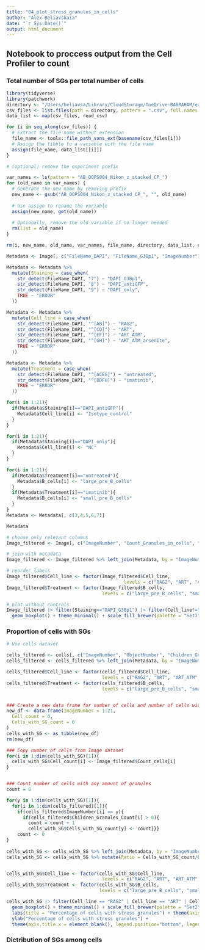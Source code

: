 ```yaml
---
title: "04_plot_stress_granules_in_cells"
author: "Alex Beliavskaia"
date: "`r Sys.Date()`"
output: html_document
---
```


## Notebook to proccess output from the Cell Profiler to count

### Total number of SGs per total number of cells  
```r
library(tidyverse)
library(patchwork)
directory <- "/Users/beliavsa/Library/CloudStorage/OneDrive-BABRAHAM/experiments/OOPS_AB004_confocal/Nikon_A1/CP_output"
csv_files <- list.files(path = directory, pattern = ".csv", full.names = TRUE)
data_list <- map(csv_files, read_csv)

for (i in seq_along(csv_files)) {
  # Extract the file name without extension
  file_name <- tools::file_path_sans_ext(basename(csv_files[i]))
  # Assign the tibble to a variable with the file name
  assign(file_name, data_list[[i]])
}

# (optional) remove the experiment prefix

var_names <- ls(pattern = "AB_OOPS004_Nikon_z_stacked_CP_")
for (old_name in var_names) {
  # Generate the new name by removing prefix
  new_name <- gsub("AB_OOPS004_Nikon_z_stacked_CP_", "", old_name)
  
  # Use assign to rename the variable
  assign(new_name, get(old_name))
  
  # Optionally, remove the old variable if no longer needed
  rm(list = old_name)
}

rm(i, new_name, old_name, var_names, file_name, directory, data_list, csv_files)
```

```r
Metadata <- Image[, c("FileName_DAPI", "FileName_G3Bp1", "ImageNumber")]

Metadata <- Metadata %>% 
  mutate(Staining = case_when(
    str_detect(FileName_DAPI, "7") ~ "DAPI_G3Bp1",
    str_detect(FileName_DAPI, "8") ~ "DAPI_antiGFP",
    str_detect(FileName_DAPI, "9") ~ "DAPI_only",
    TRUE ~ "ERROR"
  ))

Metadata <- Metadata %>% 
  mutate(Cell_line = case_when(
    str_detect(FileName_DAPI, "^[AB]") ~ "RAG2",
    str_detect(FileName_DAPI, "^[CD]") ~ "ART",
    str_detect(FileName_DAPI, "^[EF]") ~ "ART_ATM",
    str_detect(FileName_DAPI, "^[GH]") ~ "ART_ATM_arsenite",
    TRUE ~ "ERROR"
  ))

Metadata <- Metadata %>% 
  mutate(Treatment = case_when(
    str_detect(FileName_DAPI, "^[ACEG]") ~ "untreated",
    str_detect(FileName_DAPI, "^[BDFH]") ~ "imatinib",
    TRUE ~ "ERROR"
  ))

for(i in 1:21){
  if(Metadata$Staining[i]=="DAPI_antiGFP"){
    Metadata$Cell_line[i] <- "Isotype_control"
  }
}

for(i in 1:21){
  if(Metadata$Staining[i]=="DAPI_only"){
    Metadata$Cell_line[i] <- "NC"
  }
}

for(i in 1:21){
  if(Metadata$Treatment[i]=="untreated"){
    Metadata$B_cells[i] <- "large_pre_B_cells"
  }
  if(Metadata$Treatment[i]=="imatinib"){
    Metadata$B_cells[i] <- "small_pre_B_cells"
  }
}
Metadata <- Metadata[, c(3,4,5,6,7)]
```


```r
Metadata
```


```r
# choose only relevant columns
Image_filtered <- Image[, c("ImageNumber", "Count_Granules_in_cells", "Count_cells", "Count_nuclei", "Mean_cells_Children_Granules_Count")]

# join with metadata
Image_filtered <- Image_filtered %>% left_join(Metadata, by = "ImageNumber")

# reorder labels
Image_filtered$Cell_line <- factor(Image_filtered$Cell_line, 
                                           levels = c("RAG2", "ART", "ART_ATM", "ART_ATM_arsenite", "Isotype_control", "NC"))
Image_filtered$Treatment <- factor(Image_filtered$B_cells, 
                                   levels = c("large_pre_B_cells", "small_pre_B_cells"))

# plot without controls
Image_filtered |> filter(Staining=="DAPI_G3Bp1") |> filter(Cell_line!="ART_ATM_arsenite") |> ggplot(aes(x=Cell_line, y=Mean_cells_Children_Granules_Count, fill=B_cells)) +
  geom_boxplot() + theme_minimal() + scale_fill_brewer(palette = "Set2") + ylab("Total number of SGs by total number of cells") + theme(axis.title.x = element_blank(), legend.position = "bottom", legend.title = element_blank())
```

### Proportion of cells with SGs
```r

# Use cells dataset

cells_filtered <- cells[, c("ImageNumber", "ObjectNumber", "Children_Granules_Count")]
cells_filtered <- cells_filtered %>% left_join(Metadata, by = "ImageNumber")

cells_filtered$Cell_line <- factor(cells_filtered$Cell_line, 
                                   levels = c("RAG2", "ART", "ART_ATM", "ART_ATM_arsenite", "Isotype_control", "NC"))
cells_filtered$Treatment <- factor(cells_filtered$B_cells, 
                                   levels = c("large_pre_B_cells", "small_pre_B_cells"))


### Create a new data frame for number of cells and number of cells with SGs
new_df <- data.frame(ImageNumber = 1:21,
  Cell_count = 0,
  Cells_with_SG_count = 0
)
cells_with_SG <- as_tibble(new_df)
rm(new_df)

### Copy number of cells from Image dataset
for(i in 1:dim(cells_with_SG)[1]){
  cells_with_SG$Cell_count[i] <- Image_filtered$Count_cells[i]
}


### Count number of cells with any amount of granules
count = 0

for(y in 1:dim(cells_with_SG)[1]){ 
  for(i in 1:dim(cells_filtered)[1]){
    if(cells_filtered$ImageNumber[i] == y){
      if(cells_filtered$Children_Granules_Count[i] > 0){
        count = count + 1
        cells_with_SG$Cells_with_SG_count[y] <- count}}}
    count <- 0
}
 
cells_with_SG <- cells_with_SG %>% left_join(Metadata, by = "ImageNumber") 
cells_with_SG <- cells_with_SG %>% mutate(Ratio = Cells_with_SG_count/Cell_count * 100)


cells_with_SG$Cell_line <- factor(cells_with_SG$Cell_line, 
                                   levels = c("RAG2", "ART", "ART_ATM", "ART_ATM_arsenite", "Isotype_control", "NC"))
cells_with_SG$Treatment <- factor(cells_with_SG$B_cells, 
                                  levels = c("large_pre_B_cells", "small_pre_B_cells"))

cells_with_SG |> filter(Cell_line == "RAG2" | Cell_line == "ART" | Cell_line == "ART_ATM") |> ggplot(aes(x=Cell_line, y=Ratio, fill=B_cells)) +
  geom_boxplot() + theme_minimal() + scale_fill_brewer(palette = "Set2") +
  labs(title = "Percentage of cells with stress granules") + theme(axis.title.x = element_blank()) +
  ylab("Percentage of cells with stress granules") +
  theme(axis.title.x = element_blank(), legend.position="bottom", legend.title = element_blank()) 

```

### Dictribution of SGs among cells


